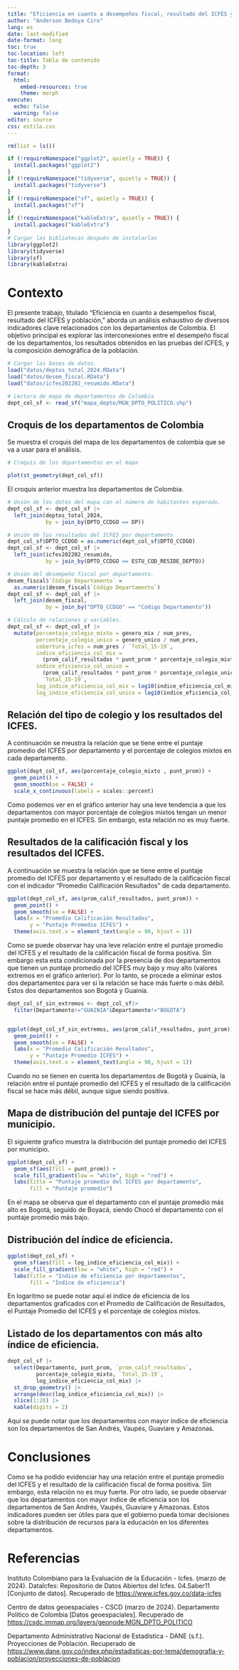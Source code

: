 ---
title: "Eficiencia en cuanto a desempeños fiscal, resultado del ICFES y población"
author: "Anderson Bedoya Ciro"
lang: es
date: last-modified
date-format: long
toc: true
toc-location: left
toc-title: Tabla de contenido
toc-depth: 3
format: 
  html:
    embed-resources: true
    theme: morph
execute:
  echo: false
  warning: false
editor: source
css: estilo.css
---

```{r}
rm(list = ls())
```

```{r}
if (!requireNamespace("ggplot2", quietly = TRUE)) {
  install.packages("ggplot2")
}
if (!requireNamespace("tidyverse", quietly = TRUE)) {
  install.packages("tidyverse")
}
if (!requireNamespace("sf", quietly = TRUE)) {
  install.packages("sf")
}
if (!requireNamespace("kableExtra", quietly = TRUE)) {
  install.packages("kableExtra")
}
# Cargar las bibliotecas después de instalarlas
library(ggplot2)
library(tidyverse)
library(sf)
library(kableExtra)
```
# Contexto

El presente trabajo, titulado "Eficiencia en cuanto a desempeños fiscal, resultado del ICFES y población," aborda un análisis exhaustivo de diversos indicadores clave relacionados con los departamentos de Colombia. El objetivo principal es explorar las interconexiones entre el desempeño fiscal de los departamentos, los resultados obtenidos en las pruebas del ICFES, y la composición demográfica de la población.


```{r}
# Cargar las bases de datos.
load("datos/deptos_total_2024.RData")
load("datos/desem_fiscal.RData")
load("datos/icfes202202_resumido.RData")
```

```{r}
# Lectura de mapa de departamentos de Colombia
dept_col_sf <- read_sf("mapa_depto/MGN_DPTO_POLITICO.shp")
```

## Croquis de los departamentos de Colombia
Se muestra el croquis del mapa de los departamentos de colombia que se va a usar para el análisis.
```{r echo = FALSE}
# Croquis de los departamentos en el mapa

plot(st_geometry(dept_col_sf))
```

El croquis anterior muestra los departamentos de Colombia.


```{r}
# Unión de los datos del mapa con el número de habitantes esperado.
dept_col_sf <- dept_col_sf |> 
  left_join(deptos_total_2024, 
            by = join_by(DPTO_CCDGO == DP))
```

```{r}
# Unión de los resultados del ICFES por departamento
dept_col_sf$DPTO_CCDGO = as.numeric(dept_col_sf$DPTO_CCDGO)
dept_col_sf <- dept_col_sf |> 
  left_join(icfes202202_resumido,
            by = join_by(DPTO_CCDGO == ESTU_COD_RESIDE_DEPTO))
```

```{r}
# Unión del desempeño fiscal por departamento.
desem_fiscal$`Código Departamento` = 
  as.numeric(desem_fiscal$`Código Departamento`)
dept_col_sf <- dept_col_sf |> 
  left_join(desem_fiscal, 
            by = join_by("DPTO_CCDGO" == "Código Departamento"))
```

```{r}
# Cálculo de relaciones y variables. 
dept_col_sf <- dept_col_sf |> 
  mutate(porcentaje_colegio_mixto = genero_mix / num_pres,
         porcentaje_colegio_unico = genero_unico / num_pres,
         cobertura_icfes = num_pres / `Total_15-19`,
         indice_eficiencia_col_mix = 
           (prom_calif_resultados * punt_prom * porcentaje_colegio_mixto) / `Total_15-19`,
         indice_eficiencia_col_unico = 
           (prom_calif_resultados * punt_prom * porcentaje_colegio_unico) / 
           `Total_15-19`,
         log_indice_eficiencia_col_mix = log10(indice_eficiencia_col_mix),
         log_indice_eficiencia_col_unico = log10(indice_eficiencia_col_unico))
```


## Relación del tipo de colegio y los resultados del ICFES. 
A continuación se meustra la relación que se tiene entre el puntaje promedio del ICFES por departamento y el porcentaje de colegios mixtos en cada departamento. 
```{r}
ggplot(dept_col_sf, aes(porcentaje_colegio_mixto , punt_prom)) +
  geom_point() +
  geom_smooth(se = FALSE) +
  scale_x_continuous(labels = scales::percent)

```
Como podemos ver en el gráfico anterior hay una leve tendencia a que los departamentos con mayor porcentaje de colegios mixtos tengan un menor puntaje promedio en el ICFES. Sin embargo, esta relación no es muy fuerte. 

## Resultados de la calificación fiscal y los resultados del ICFES. 
A continuación se muestra la relación que se tiene entre el puntaje promedio del ICFES por departamento y el resultado de la calificación fiscal con el indicador "Promedio Calificación Resultados" de cada departamento. 
```{r}
ggplot(dept_col_sf, aes(prom_calif_resultados, punt_prom)) +
  geom_point() +
  geom_smooth(se = FALSE) +
  labs(x = "Promedio Calificación Resultados",
       y = "Puntaje Promedio ICFES") +
  theme(axis.text.x = element_text(angle = 90, hjust = 1))
```
Como se puede observar hay una leve relación entre el puntaje promedio del ICFES y el resultado de la calificación fiscal de forma positiva. Sin embargo esta esta condicionada por la presencia de dos departamentos que tienen un puntaje promedio del ICFES muy bajo y muy alto (valores extremos en el gráfico anterior). Por lo tanto, se procede a eliminar estos dos departamentos para ver si la relación se hace más fuerte o más débil. Estos dos departamentos son Bogotá y Guainía.

```{r}
dept_col_sf_sin_extremos <- dept_col_sf|>
  filter(Departamento!="GUAINIA"&Departamento!="BOGOTA")


ggplot(dept_col_sf_sin_extremos, aes(prom_calif_resultados, punt_prom)) +
  geom_point() +
  geom_smooth(se = FALSE) +
  labs(x = "Promedio Calificación Resultados",
       y = "Puntaje Promedio ICFES") +
  theme(axis.text.x = element_text(angle = 90, hjust = 1))
```
Cuando no se tienen en cuenta los departamentos de Bogotá y Guainía, la relación entre el puntaje promedio del ICFES y el resultado de la calificación fiscal se hace más débil, aunque sigue siendo positiva.

## Mapa de distribución del puntaje del ICFES por municipio.
El siguiente grafico muestra la distribución del puntaje promedio del ICFES por municipio.
```{r}
ggplot(dept_col_sf) +
  geom_sf(aes(fill = punt_prom)) + 
  scale_fill_gradient(low = "white", high = "red") +
  labs(title = "Puntaje promedio del ICFES por departamento",
       fill = "Puntaje promedio")

```
En el mapa se observa que el departamento con el puntaje promedio más alto es Bogotá, seguido de Boyacá, siendo Chocó el departamento con el puntaje promedio más bajo.

## Distribución del índice de eficiencia.

```{r}

ggplot(dept_col_sf) +
  geom_sf(aes(fill = log_indice_eficiencia_col_mix)) +
  scale_fill_gradient(low = "white", high = "red") + 
  labs(title = "Indice de eficiencia por departamentos",
       fill = "Índice de eficiencia")


```
En logaritmo se puede notar aquí el indice de eficiencia de los departamentos graficados con el Promedio de Calificación de Resultados, el Puntaje Promedio del ICFES y el porcentaje de colegios mixtos.

## Listado de los departamentos con más alto índice de eficiencia. 

```{r}
dept_col_sf |> 
  select(Departamento, punt_prom, `prom_calif_resultados`,
         porcentaje_colegio_mixto, `Total_15-19`,
         log_indice_eficiencia_col_mix) |> 
  st_drop_geometry() |> 
  arrange(desc(log_indice_eficiencia_col_mix)) |> 
  slice(1:20) |> 
  kable(digits = 2)


```

Aquí se puede notar que los departamentos con mayor índice de eficiencia son los departamentos de San Andrés, Vaupés, Guaviare y Amazonas.

# Conclusiones
Como se ha podido evidenciar hay una relación entre el puntaje promedio del ICFES y el resultado de la calificación fiscal de forma positiva. Sin embargo, esta relación no es muy fuerte. Por otro lado, se puede observar que los departamentos con mayor índice de eficiencia son los departamentos de San Andrés, Vaupés, Guaviare y Amazonas. Estos indicadores pueden ser útiles para que el gobierno pueda tomar decisiones sobre la distribución de recursos para la educación en los diferentes departamentos.

# Referencias
Instituto Colombiano para la Evaluación de la Educación - Icfes. (marzo de 2024). DataIcfes: Repositorio de Datos Abiertos del Icfes. 04.Saber11 [Conjunto de datos]. Recuperado de [https://www.icfes.gov.co/data-icfes](https://www.icfes.gov.co/data-icfes)

Centro de datos geoespaciales - CSCD (marzo de 2024). Departamento Político de Colombia [Datos geoespaciales]. Recuperado de [https://csdc.immap.org/layers/geonode:MGN_DPTO_POLITICO](https://csdc.immap.org/layers/geonode:MGN_DPTO_POLITICO)

Departamento Administrativo Nacional de Estadística - DANE (s.f.). Proyecciones de Población. Recuperado de [https://www.dane.gov.co/index.php/estadisticas-por-tema/demografia-y-poblacion/proyecciones-de-poblacion](https://www.dane.gov.co/index.php/estadisticas-por-tema/demografia-y-poblacion/proyecciones-de-poblacion)


